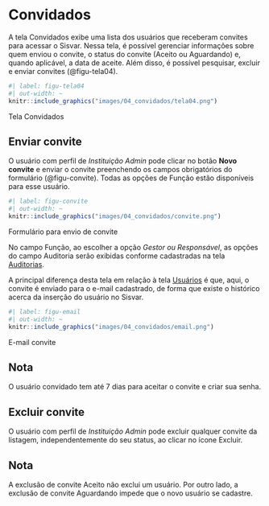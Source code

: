 # Convidados {#sec-convidados}
A tela Convidados exibe uma lista dos usuários que receberam convites para acessar o Sisvar. Nessa tela, é possível gerenciar informações sobre quem enviou o convite, o status do convite (Aceito ou Aguardando) e, quando aplicável, a data de aceite. Além disso, é possível pesquisar, excluir e enviar convites (@figu-tela04).

::: {#figu-tela04}
```r
#| label: figu-tela04
#| out-width: ~
knitr::include_graphics("images/04_convidados/tela04.png")
```
Tela Convidados
:::

## Enviar convite
O usuário com perfil de *Instituição Admin* pode clicar no botão **Novo convite** e enviar o convite preenchendo os campos obrigatórios do formulário (@figu-convite). Todas as opções de Função estão disponíveis para esse usuário.

::: {#figu-convite}
```r
#| label: figu-convite
#| out-width: ~
knitr::include_graphics("images/04_convidados/convite.png")
```
Formulário para envio de convite
:::

No campo Função, ao escolher a opção *Gestor ou Responsável*, as opções do campo Auditoria serão exibidas conforme cadastradas na tela [Auditorias](#sec-auditorias).

A principal diferença desta tela em relação à tela [Usuários](#sec-usuarios) é que, aqui, o convite é enviado para o e-mail cadastrado, de forma que existe o histórico acerca da inserção do usuário no Sisvar.

::: {#figu-email}
```r
#| label: figu-email
#| out-width: ~
knitr::include_graphics("images/04_convidados/email.png")
```
E-mail convite
:::

:::callout-note
## Nota
O usuário convidado tem até 7 dias para aceitar o convite e criar sua senha.
:::

## Excluir convite
O usuário com perfil de *Instituição Admin* pode excluir qualquer convite da listagem, independentemente do seu status, ao clicar no ícone Excluir.

:::callout-note
## Nota
A exclusão de convite Aceito não exclui um usuário. Por outro lado, a exclusão de convite Aguardando impede que o novo usuário se cadastre.
:::
